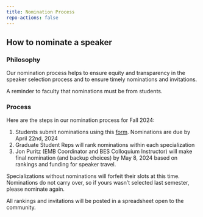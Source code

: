 ```yaml
---
title: Nomination Process
repo-actions: false
---
```


## How to nominate a speaker

### Philosophy
Our nomination process helps to ensure equity and transparency in the speaker selection process and to ensure timely nominations and invitations.  

::: {.callout-important}
A reminder to faculty that nominations must be from students.  
:::

### Process
Here are the steps in our nomination process for Fall 2024:

1. Students submit nominations using this [form](https://forms.gle/thJUToj2n4La7ie87).  Nominations are due by April 22nd, 2024
2. Graduate Student Reps will rank nominations within each specialization
3. Jon Puritz (EMB Coordinator and BES Colloquium Instructor) will make final nomination (and backup choices) by May 8, 2024 based on rankings and funding for speaker travel.

::: {.callout-note}
Specializations without nominations will forfeit their slots at this time.  Nominations do not carry over, so if yours wasn't selected last semester, please nominate again.
:::

All rankings and invitations will be posted in a spreadsheet open to the community.


